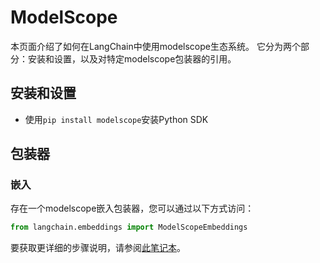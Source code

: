 # ModelScope

本页面介绍了如何在LangChain中使用modelscope生态系统。
它分为两个部分：安装和设置，以及对特定modelscope包装器的引用。

## 安装和设置

* 使用`pip install modelscope`安装Python SDK

## 包装器

### 嵌入

存在一个modelscope嵌入包装器，您可以通过以下方式访问： 

```python
from langchain.embeddings import ModelScopeEmbeddings
```

要获取更详细的步骤说明，请参阅[此笔记本](/docs/modules/data_connection/text_embedding/integrations/modelscope_hub.html)。
